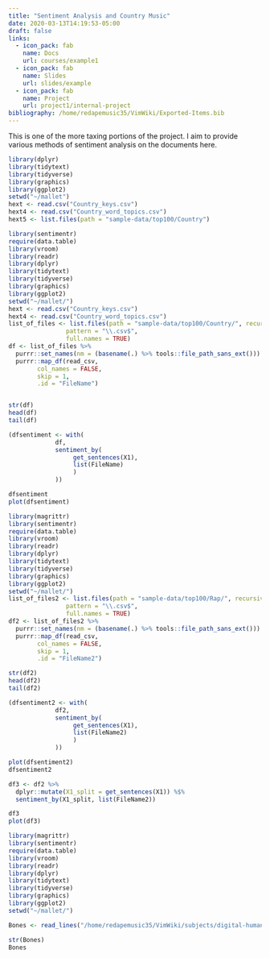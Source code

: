```yaml
---
title: "Sentiment Analysis and Country Music"
date: 2020-03-13T14:19:53-05:00
draft: false
links:
  - icon_pack: fab
    name: Docs
    url: courses/example1
  - icon_pack: fab
    name: Slides
    url: slides/example
  - icon_pack: fab
    name: Project
    url: project1/internal-project
bibliography: /home/redapemusic35/VimWiki/Exported-Items.bib
---
```


This is one of the more taxing portions of the project. I aim to provide various methods of sentiment analysis on the documents here. 

```r
library(dplyr)
library(tidytext)
library(tidyverse)
library(graphics)
library(ggplot2)
setwd("~/mallet")
hext <- read.csv("Country_keys.csv")
hext4 <- read.csv("Country_word_topics.csv")
hext5 <- list.files(path = "sample-data/top100/Country")

```

```r
library(sentimentr)
require(data.table)
library(vroom)
library(readr)
library(dplyr)
library(tidytext)
library(tidyverse)
library(graphics)
library(ggplot2)
setwd("~/mallet/")
hext <- read.csv("Country_keys.csv")
hext4 <- read.csv("Country_word_topics.csv")
list_of_files <- list.files(path = "sample-data/top100/Country/", recursive = TRUE,
			    pattern = "\\.csv$",
			    full.names = TRUE)
df <- list_of_files %>%
  purrr::set_names(nm = (basename(.) %>% tools::file_path_sans_ext())) %>%
  purrr::map_df(read_csv,
		col_names = FALSE,
		skip = 1,
		.id = "FileName")


str(df)
head(df)
tail(df)

(dfsentiment <- with(
		     df,
		     sentiment_by(
				  get_sentences(X1),
				  list(FileName)
				  )
		     ))

dfsentiment
plot(dfsentiment)

```

```r
library(magrittr)
library(sentimentr)
require(data.table)
library(vroom)
library(readr)
library(dplyr)
library(tidytext)
library(tidyverse)
library(graphics)
library(ggplot2)
setwd("~/mallet/")
list_of_files2 <- list.files(path = "sample-data/top100/Rap/", recursive = TRUE,
			    pattern = "\\.csv$",
			    full.names = TRUE)
df2 <- list_of_files2 %>%
  purrr::set_names(nm = (basename(.) %>% tools::file_path_sans_ext())) %>%
  purrr::map_df(read_csv,
		col_names = FALSE,
		skip = 1,
		.id = "FileName2")

str(df2)
head(df2)
tail(df2)

(dfsentiment2 <- with(
		     df2,
		     sentiment_by(
				  get_sentences(X1),
				  list(FileName2)
				  )
		     ))

plot(dfsentiment2)
dfsentiment2

df3 <- df2 %>%
  dplyr::mutate(X1_split = get_sentences(X1)) %$%
  sentiment_by(X1_split, list(FileName2))

df3
plot(df3)
```
```r
library(magrittr)
library(sentimentr)
require(data.table)
library(vroom)
library(readr)
library(dplyr)
library(tidytext)
library(tidyverse)
library(graphics)
library(ggplot2)
setwd("~/mallet/")

Bones <- read_lines("/home/redapemusic35/VimWiki/subjects/digital-humanities/stanford-output-dir/Country/Hunt/text/Bones1.txt")

str(Bones)
Bones
```


